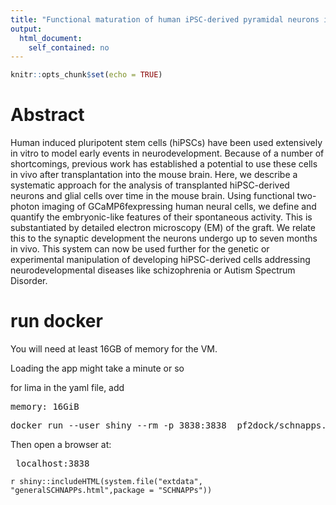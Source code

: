 ```yaml
---
title: "Functional maturation of human iPSC-derived pyramidal neurons in vivo is dependent on proximity with the host tissue"
output: 
  html_document: 
    self_contained: no
---
```


```r
knitr::opts_chunk$set(echo = TRUE)
```



 

# Abstract

Human induced pluripotent stem cells (hiPSCs) have been used extensively in vitro to model early events in neurodevelopment. Because of a number of shortcomings, previous work has established a potential to use these cells in vivo after transplantation into the mouse brain. Here, we describe a systematic approach for the analysis of transplanted hiPSC-derived neurons and glial cells over time in the mouse brain. Using functional two-photon imaging of GCaMP6fexpressing human neural cells, we define and quantify the embryonic-like features of their spontaneous activity. This is substantiated by detailed electron microscopy (EM) of the graft. We relate this to the synaptic development the neurons undergo up to seven months in vivo. This system can now be used further for the genetic or experimental manipulation of developing hiPSC-derived cells addressing neurodevelopmental diseases like schizophrenia or Autism Spectrum Disorder.

# run docker

You will need at least 16GB of memory for the VM.

Loading the app might take a minute or so

for lima in the yaml file, add
<pre>memory: 16GiB</pre>

<pre>
docker run --user shiny --rm -p 3838:3838  pf2dock/schnapps.celia:latest
</pre>

Then open a browser at:
<pre> localhost:3838</pre>


`r shiny::includeHTML(system.file("extdata", "generalSCHNAPPs.html",package = "SCHNAPPs"))`

